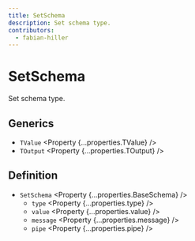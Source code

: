 ```yaml
---
title: SetSchema
description: Set schema type.
contributors:
  - fabian-hiller
---
```



# SetSchema

Set schema type.

## Generics

- `TValue` <Property {...properties.TValue} />
- `TOutput` <Property {...properties.TOutput} />

## Definition

- `SetSchema` <Property {...properties.BaseSchema} />
  - `type` <Property {...properties.type} />
  - `value` <Property {...properties.value} />
  - `message` <Property {...properties.message} />
  - `pipe` <Property {...properties.pipe} />
